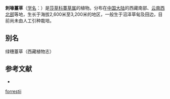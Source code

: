 {{Speciesbox
| name = 刺喙薹草
| status = 
| status_system = 
| image =
| genus = Carex
| species = forrestii
| authority = Kükenth.
}}

'''刺喙薹草'''（[[学名|学名]]：{{lang|la|''Carex forrestii''}}）是[[莎草科|莎草科]][[薹草属|薹草属]]的植物。分布在[[中国大陆|中国大陆]]的西藏南部、[[云南西北部|云南西北部]]等地，生长于海拔2,600米至3,200米的地区，一般生于沼泽草甸及田边，目前尚未由人工引种栽培。

== 别名 ==
绿穗薹草（西藏植物志）

== 参考文献 ==
<div class="references-small">
* {{cite web| url =http://www.bioinfo.cn/db05/KmzwSpecies.php?action=view&id=25063| title =刺喙薹草| work =《中国高等植物数据库全库》| publisher =中国科学院微生物研究所| author =昆明植物研究所| accessdate =2009-02-25| deadurl =yes| archiveurl =https://web.archive.org/web/20160305065419/http://www.bioinfo.cn/db05/KmzwSpecies.php?action=view&id=25063| archivedate =2016-03-05}}
</div>
{{Taxonbar|from=Q10898522}}

{{DEFAULTSORT:Carex forrestii}}
[[Category:薹草属|forrestii]]


{{Carex-stub}}